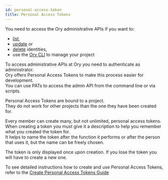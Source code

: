```yaml
---
id: personal-access-token
title: Personal Access Tokens
---
```


You need to access the Ory administrative APIs if you want to:

- [list](../cli/ory-identities-list.md),
- [update](../cli/ory-identities-get.md) or
- [delete](../cli/ory-identities-delete.md) identities,
- use the [Ory CLI](../guides/ory-cli-install-use.mdx) to manage your project

To access administrative APIs at Ory you need to authenticate as administrator.  
Ory offers Personal Access Tokens to make this process easier for development.  
You can use PATs to access the admin API from the command line or via scripts.

Personal Access Tokens are bound to a project.  
They do not work for other projects than the one they have been created for.

Every member can create many, but not unlimited, personal access tokens.  
When creating a token you must give it a description to help you remember what
you created the token for.  
It helps to name the token after the function it performs or after the person
that uses it, but the name can be freely chosen.

The token is only displayed once upon creation. If you lose the token you will
have to create a new one.

To see detailed instructions how to create and use Personal Access Tokens, refer
to the
[Create Personal Access Tokens Guide](../guides/create-personal-access-tokens.mdx)
